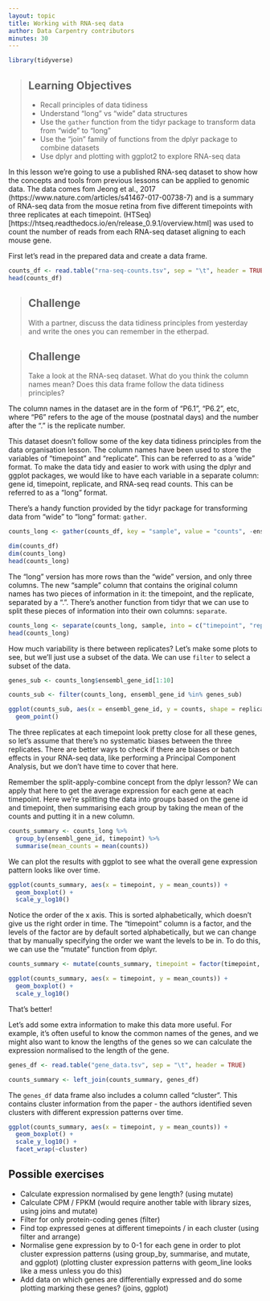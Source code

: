 ```yaml
---
layout: topic
title: Working with RNA-seq data
author: Data Carpentry contributors
minutes: 30
---
```


```r
library(tidyverse)
```

> ## Learning Objectives 
* Recall principles of data tidiness
* Understand "long" vs "wide" data structures
* Use the `gather` function from the tidyr package to transform data from "wide" to "long"
* Use the "join" family of functions from the dplyr package to combine datasets
* Use dplyr and plotting with ggplot2 to explore RNA-seq data

In this lesson we're going to use a published RNA-seq dataset to show how the concepts and tools from previous lessons can be applied to genomic data. The data comes fom Jeong et al., 2017 (https://www.nature.com/articles/s41467-017-00738-7) and is a summary of RNA-seq data from the mosue retina from five different timepoints with three replicates at each timepoint. (HTSeq)[https://htseq.readthedocs.io/en/release_0.9.1/overview.html] was used to count the number of reads from each RNA-seq dataset aligning to each mouse gene. 

First let's read in the prepared data and create a data frame. 

```r
counts_df <- read.table("rna-seq-counts.tsv", sep = "\t", header = TRUE)
head(counts_df)
```

> ## Challenge
With a partner, discuss the data tidiness principles from yesterday and write the ones you can remember in the etherpad.

> ## Challenge
Take a look at the RNA-seq dataset. What do you think the column names mean? Does this data frame follow the data tidiness principles?

The column names in the dataset are in the form of "P6.1", "P6.2", etc, where "P6" refers to the age of the mouse (postnatal days) and the number after the "." is the replicate number.

This dataset doesn't follow some of the key data tidiness principles from the data organisation lesson. The column names have been used to store the variables of "timepoint" and "replicate". This can be referred to as a 'wide" format. To make the data tidy and easier to work with using the dplyr and ggplot packages, we would like to have each variable in a separate column: gene id, timepoint, replicate, and RNA-seq read counts. This can be referred to as a "long" format.

There's a handy function provided by the tidyr package for transforming data from "wide" to "long" format: `gather`.

```r
counts_long <- gather(counts_df, key = "sample", value = "counts", -ensembl_gene_id)

dim(counts_df)
dim(counts_long)
head(counts_long)
```

The "long" version has more rows than the "wide" version, and only three columns. The new "sample" column that contains the original column names has two pieces of information in it: the timepoint, and the replicate, separated by a ".". There's another function from tidyr that we can use to split these pieces of information into their own columns: `separate`.

```r
counts_long <- separate(counts_long, sample, into = c("timepoint", "replicate"), sep = "\\.")
head(counts_long)
```

How much variability is there between replicates? Let's make some plots to see, but we'll just use a subset of the data. We can use `filter` to select a subset of the data.

```r
genes_sub <- counts_long$ensembl_gene_id[1:10]

counts_sub <- filter(counts_long, ensembl_gene_id %in% genes_sub)

ggplot(counts_sub, aes(x = ensembl_gene_id, y = counts, shape = replicate, colour = timepoint)) +
  geom_point() 
```

The three replicates at each timepoint look pretty close for all these genes, so let's assume that there's no systematic biases between the three replicates. There are better ways to check if there are biases or batch effects in your RNA-seq data, like performing a Principal Component Analysis, but we don't have time to cover that here.

Remember the split-apply-combine concept from the dplyr lesson? We can apply that here to get the average expression for each gene at each timepoint. Here we're splitting the data into groups based on the gene id and timepoint, then summarising each group by taking the mean of the counts and putting it in a new column. 

```r
counts_summary <- counts_long %>%
  group_by(ensembl_gene_id, timepoint) %>%
  summarise(mean_counts = mean(counts))

```

We can plot the results with ggplot to see what the overall gene expression pattern looks like over time. 

```r
ggplot(counts_summary, aes(x = timepoint, y = mean_counts)) +
  geom_boxplot() +
  scale_y_log10()
```

Notice the order of the x axis. This is sorted alphabetically, which doesn't give us the right order in time. The "timepoint" column is a factor, and the levels of the factor are by default sorted alphabetically, but we can change that by manually specifying the order we want the levels to be in. To do this, we can use the "mutate" function from dplyr.

```r
counts_summary <- mutate(counts_summary, timepoint = factor(timepoint, levels = c("P6", "P10", "P15", "P21", "P50")))

ggplot(counts_summary, aes(x = timepoint, y = mean_counts)) +
  geom_boxplot() +
  scale_y_log10()
```

That's better! 

Let's add some extra information to make this data more useful. For example, it's often useful to know the common names of the genes, and we might also want to know the lengths of the genes so we can calculate the expression normalised to the length of the gene.

```r
genes_df <- read.table("gene_data.tsv", sep = "\t", header = TRUE)

counts_summary <- left_join(counts_summary, genes_df)
```

The `genes_df` data frame also includes a column called "cluster". This contains cluster information from the paper - the authors identified seven clusters with different expression patterns over time.

```r
ggplot(counts_summary, aes(x = timepoint, y = mean_counts)) +
  geom_boxplot() +
  scale_y_log10() + 
  facet_wrap(~cluster)
```

## Possible exercises

* Calculate expression normalised by gene length? (using mutate)
* Calculate CPM / FPKM (would require another table with library sizes, using joins and mutate)
* Filter for only protein-coding genes (filter)
* Find top expressed genes at different timepoints / in each cluster (using filter and arrange)
* Normalise gene expression by to 0-1 for each gene in order to plot cluster expression patterns (using group_by, summarise, and mutate, and ggplot) (plotting cluster expression patterns with geom_line looks like a mess unless you do this)
* Add data on which genes are differentially expressed and do some plotting marking these genes? (joins, ggplot)

